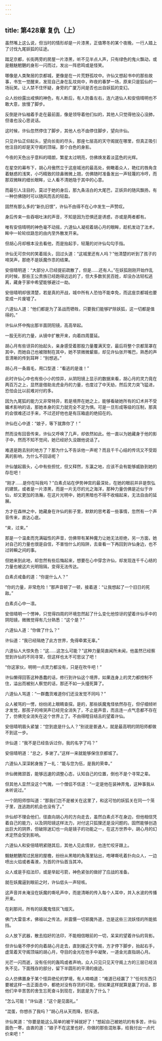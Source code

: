 ```yaml
---
---
---
```

title: 第428章 复仇（上）
---





虽然嘴上这么说，但当时的情形却是一片漆黑，正值寒冬的某个夜晚，一行人踏上了讨伐九尾妖狐的征途。

踏足京都，长街两旁的房屋一片漆黑，听不见半点人声，只有绿色的鬼火飘动，或是魑魅魍魉的身形一闪而过，发出一阵悲鸣或是怪笑。

哪像是人类聚居的京都城，更像是在一片荒野孤坟中。许仙又想起书中的那些故事，书生一觉醒来，发现自己身在乱坟岗中，昨夜的春梦一场，原来只是狐仙的一场玩笑。让人禁不住怀疑，身旁的广厦万间是否也出自妖狐的变幻。

众人纷纷露出戒惧的神色，有人断后，有人防备左右，连六道仙人和安倍晴明也不敢大意，放慢了脚步。

反倒是许仙袖着手走在最前面，像是领导着他们似的，其他人只觉得他没心没肺，但谁也没心思说话。

这时候，许仙忽然停住了脚步，其他人也不由停住脚步，望向许仙。

只见许仙正仰起头，望向长街的尽头，那座七层高的天守阁就在哪里，但真正吸引他注目的却是天守阁的顶端，那个白色的身影。

今夜的天色出乎意料的晴朗，繁星太过明亮，仿佛焕发着淡蓝色的光辉。

在星空的幕布下，胡心月傲然立于这座城池的最高处，俯瞰着众人，艳红的唇角含着魅惑的浅笑，小巧精致的琼鼻微微上翘，仿佛随时准备发出一声轻蔑的冷哼，而那双微眯的细长眼眸，让人看不清她隐于其中的心意。

而最引人注目的，莫过于她的身后，那九条洁白的大尾巴，正妖异的随风飘扬，有一种仿佛随时可以随风而去的轻盈。

固然有那么多的“新仇旧恨”，许仙不由得不在心中发生一声赞叹。

身后传来一些吞咽吐沫的声音，不知是因为恐惧还是诱惑，亦或是两者都有。

唯有安倍晴明的神色毫不动摇，六道仙人凝视着胡心月的眼眸，趁机发动了法术，眸中一轮轮纹路忽的由内至外散发开来。

但胡心月却根本没去看他，而是抬起手，轻蔑的对许仙勾勾手指。

许仙无可奈何的笑着摇头，回过头道：“这城里还有人吗？”他清楚的听到了孩子的啼哭声，那绝不是妖魔作祟的结果。

安倍晴明道：“大部分人已经提前疏散了，但是……还有人。”在妖狐刚刚开始作乱的时候，那些王公贵族已经跑得远远的了，但大多数贫民百姓，却没办法轻松逃离，藏身于家中希望能够避过一劫。

安倍晴明却很清楚，若是真的开战，城中所有人恐怕不能幸免，而这座京都城也要变成一片废墟了。

六道仙人道：“他们都是为了圣战而牺牲，只要我们能够铲除妖狐，这一切都是值得的。”

许仙从怀中掏出那半面阴阳镜，高高举起。

一股无形的力量，从镜中扩散开来，向着四周蔓延。

胡心月有些讶异的抬起头，亲身感受着那股力量覆满天空，最后将整个京都笼罩在其中，而她自己也被限制在其中，她不禁微微颦眉，却见许仙张开嘴巴，熟悉的声音清晰的传到耳畔：“别想逃。”

胡心月一条眉毛，用口型道：“看逃的是谁！”

此时许仙心中也有些小小的惊异，从阴阳镜上显示的数据来看，胡心月的灵力竟在两百万之上，显然是借助龙虎金丹的力量，也度过了中天劫，然后灵力突飞猛进，恐怕会比以前难对付的多。

因为九尾狐的能力又非常特异，若是境界在她之上，能够看破她所有的幻术并不受媚术影响的话，那她本身的实力就完全不足为惧。可是一旦形成等级的压制，那真的会很难还过手来，不过还好他也是有压箱底的绝招在的。

许仙在心中道：“娘子，等下就靠你了！”

然而没有回音传来，许仙又呼唤了几声，却依然如此。他一直以为她藏身于他的影子中，然而不知不觉间，她已经好久没跟他说话了。

难道是跑去别的地方了？那为什么不告诉他一声呢？而且千千心结的传讯又不受距离的影响，为什么不回话呢？

许仙皱起眉头，心中有些担忧，但又释然，东瀛之地，应该不会有能够威胁到她的存在吧！

“刚才……是你在叫我吗？”白素贞站在伊势神宫的最深处，在她的眼前并非是恢弘的建筑，或者是一片漆黑，而是一片无尽的光之海洋，那种力量仿佛是近似于许仙，却又更加的浩瀚，在这片光明中，她的黑暗也不得不收缩起来，无法自由的延展。

方才在森林之中，她藏身在许仙的影子里，默默的思考着一些事情，忽然有一个声音传来，直达心底。

“来，过来。”

那是一个温柔而充满磁性的声音，仿佛带有某种魔力让她无法拒绝，另一方面，她对自己的力量也很是自信，不害怕什么的陷阱，去查看一下再回到许仙身边，也不过转瞬之间的事。

但她来到此地，却忽然有些后悔起来，想要在心中穿念许仙，却发现连千千心结的力量也被这片光明阻隔，变得无法传达。

白素贞戒备的道：“你是什么人？”

“你的力量，非常危险！”那声音顿了一顿，接着道：“让我想起了一个旧日的死敌。”

白素贞心中一凛。

安倍晴明一个愣神，只觉得四周的环境忽然起了什么变化他惊讶的望着许仙手中的阴阳镜，微微觉得有几分熟悉：“这个是？”

六道仙人道：“你做了什么？”

许仙道：“我已经隔绝了此方世界，免得牵累无辜。”

六道仙人大惊失色：“这……这怎么可能？”这种力量简直闻所未闻，他虽然已经察觉到许仙的不同寻常，但这样也太不可思议了吧！

“你这家伙，明明一点灵力都没有，只是在吹牛吧！”

许仙懒得回答这种愚蠢的话，修行到许仙这个境界，如果连身上的灵力都控制不住，溢出而被别人察觉的话，那还不如一头撞死算了。

六道仙人骂道：“一群蠢货难道你们还没发觉不同吗？”

众人被骂的一愣，纷纷闭上眼睛查探。是的，那些妖魔鬼怪依然存在，但仔细倾听才发觉，那孩子的啼哭声已经完全消失了，不止是声音，而且连一点气息都不存在了，仿佛完全消失在这个世界上了。不由得瞠目结舌的望着许仙。

安倍晴明眉头紧皱：“您到底是什么人？”别说是普通人，就是最高明的阴阳师都做不到这一步。

许仙道：“我不是已经告诉过你，我的名字了吗？”

安倍晴明道：“总之，多谢了。”这样一来就能够保住京都城了。

六道仙人深深躬身施了一礼：“能与您为伍，是我的荣幸。”

许仙微微颔首，能够迅速的调整心态，认知自己的位置，倒也不是个寻常之辈。

但其他人显然没这个气魄，一个僧侣不信道：“一定是他在装神弄鬼，这种事我从未听说过。”

一个阴阳师惊叫道：“那我们岂不是被关在这里了，和这可怕的妖狐关在同一个笼子里，连逃跑的机会也没有了。”

许仙却不理会他们，径直向胡心月的方向走去，虽然白素贞不在身边，但他相信凭着自己的能力，以及阴阳镜这样法力，对付这只狐狸还是没问题的。固然能够创造出巨大的阴界，但破除迷幻也一向是镜子的功能之一，在这方世界中，胡心月的幻术定然会受到影响。

六道仙人和安倍晴明紧随其后，其他人见此情状，也连忙咬牙跟上。

魑魅魍魉爬过民居的屋檐，纷纷从黑暗的角落里钻出，咆哮嘶吼着扑向众人，一边喷出火焰或者毒液，为首的许仙首当其冲。

众人或是手掐法印，或是举起弓箭，神色紧张的做好了应战的准备。

就在妖魔逼到眼前之时，许仙低头一声轻咳。

这声音并未淹没在妖魔的嘶吼声中，而是清晰的传入每个人耳中，并入水波的传播开来。

在刹那间，所有的妖魔鬼怪灰飞烟灭。

佛门大雷音术，佛祖以之传法，并震慑一切邪魔外道，岂是这些三流妖怪的所能抵挡。

众人放下武器，散去掐好的法印，不能相信眼前的一切，呆呆的望着许仙的背影。

但许仙毫不停步的向着胡心月走去，直到接近天守阁，方才停下脚步，抬起右手，虚笼着天守阁顶端的胡心月，夺目的金光在他手中凝聚，一道金光直指胡心月。

光芒一闪而逝，没有任何的轰鸣或者声响，众人只见只见天守阁上方的三层已经消失不见，下面残存的部分，留下半圆形的平滑的痕迹。

众人仿佛置身于某个怪异绝伦的梦境，有人喃喃道：“难道已经赢了？”任何东西只要被这样一击正面击中，都绝对没有存货的可能，但如果这样就算是赢了的话，那他们辛辛苦苦的舍生忘死奋斗到现在，到底是为了什么？

“怎么可能！”许仙道：“这个是见面礼。”

“混蛋，你想杀了我吗？”胡心月从天而降，怒斥道。

许仙笑道：“你要是能这么简单的被干掉就好了！”想起自己被她坑的有多苦，许仙面色一寒，由衷的道：“娘子不在这里也好，你做的那些混账事，给我付出一点代价来吧！”